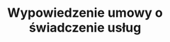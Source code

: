 ---
slug: wypowiedzenie-umowy-o-swiadczenie-uslug
title: Wypowiedzenie umowy o świadczenie usług
categories: [biznes]
price: 10.00
---